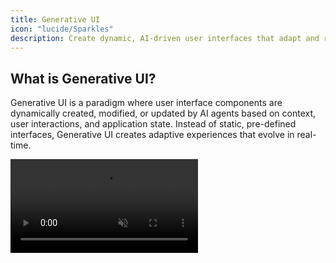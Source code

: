 ```yaml
---
title: Generative UI
icon: "lucide/Sparkles"
description: Create dynamic, AI-driven user interfaces that adapt and respond to user interactions and agent state.
---
```


## What is Generative UI?

Generative UI is a paradigm where user interface components are dynamically created, modified, or updated by AI agents based on context, user interactions, and application state. Instead of static, pre-defined interfaces, Generative UI creates adaptive experiences that evolve in real-time.

<video src="https://cdn.copilotkit.ai/docs/copilotkit/images/coagents/agentic-generative-ui.mp4" className="rounded-lg shadow-xl" loop playsInline controls autoPlay muted />

This approach enables AI agents to not just respond with text, but to create rich, interactive experiences tailored to each user's specific needs and context.

<Callout title="Ready to Implement Generative UI?">
Generative UI can be implemented with any Agent Framework, with each framework offering different approaches for creating dynamic, AI-driven interfaces.

**Choose your integration to see framework-specific implementation guides and examples.** 
<IntegrationsGrid targetPage="generative-ui" />
</Callout>

<div className="grid grid-cols-1 md:grid-cols-2 gap-8">

<div>

## Key Features

### **Dynamic Component Generation**
AI agents create UI components in real-time based on context, user needs, and application state.

### **Real-time State Visualization**
Interfaces update dynamically as agent state changes, providing live feedback and progress visibility.

### **Interactive Elements**
Move beyond text responses to create forms, visualizations, buttons, and custom interactive components.

### **Contextual Adaptation**
UI components adapt to current conversations and user context, providing exactly the right interface at the right time.

### **Rich Data Visualization**
Charts, graphs, and visual representations that update in real-time as agents process data.

### **Multi-modal Interfaces**
Support for various UI patterns including forms, workflows, progressive disclosure, and embedded actions.

</div>

<div>

## When to Use Generative UI

Consider Generative UI when you want to:

- **Create rich user interactions** beyond simple text exchange
- **Build dynamic data collection** with forms that adapt to context
- **Provide real-time feedback** showing agent progress and state
- **Design complex workflows** that benefit from guided interfaces
- **Enable data visualization** that updates based on agent analysis
- **Increase user engagement** through interactive elements
- **Offer contextual actions** that change based on current application state

</div>

</div> 